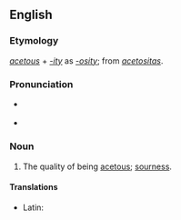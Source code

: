 ==English==

===Etymology===
''[[acetous]]'' + ''[[-ity]]'' as ''[[-osity]]''; from {{etyl|LL.|en}} ''[[acetositas]]''.

===Pronunciation===
* {{a|RP}} {{IPA|/ˈæsɛˌtɒsɪti/}}
* {{audio|en-us-acetosity.ogg|Audio (US)}}

===Noun===
{{en-noun|-}}

# The quality of being [[acetous]]; [[sourness]].

====Translations====
{{trans-top|the quality of being acetous}}
* Latin: {{t|la|acetositas}}
{{trans-mid}}
{{trans-bottom}}